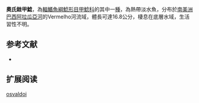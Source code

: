 {{Speciesbox
| name = 奧氏銼甲鯰
| image = 
| image_width = 250px
| image_caption = 
| status = NE
| status_system = IUCN3.1
| genus = Rineloricaria
| species = osvaldoi 
| authority = Fichberg & Chamon, 2008
| synonyms = 
}}

'''奧氏銼甲鯰'''，為[[輻鰭魚綱|輻鰭魚綱]][[鯰形目|鯰形目]][[甲鯰科|甲鯰科]]的其中一[[種|種]]，為熱帶淡水魚，分布於[[南美洲|南美洲]][[巴西|巴西]][[阿拉瓜亞河|阿拉瓜亞河]]的Vermelho河流域，體長可達16.8公分，棲息在底層水域，生活習性不明。
==参考文献==
*{{FishBase_species|genus=Rineloricaria|species=osvaldoi|year=2014|month=11}}

== 扩展阅读 ==
{{refbegin}}
{{wikispecies-inline|Rineloricaria osvaldoi|奧氏銼甲鯰}}
{{refend}}
{{Taxonbar|from=Q5835036}}

[[Category:銼甲鯰屬|osvaldoi]]